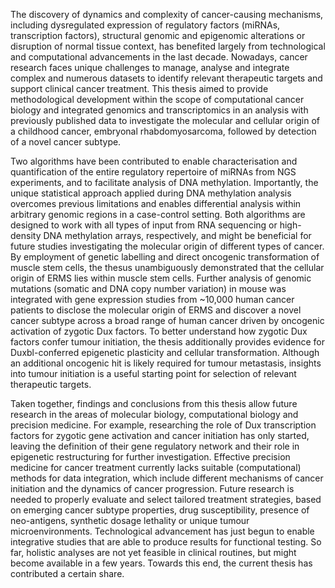 The discovery of dynamics and complexity of cancer-causing mechanisms, including dysregulated expression of regulatory factors (miRNAs, transcription factors), structural genomic and epigenomic alterations or disruption of normal tissue context, has benefited largely from technological and computational advancements in the last decade. Nowadays, cancer research faces unique challenges to manage, analyse and integrate complex and numerous datasets to identify relevant therapeutic targets and support clinical cancer treatment. This thesis aimed to provide methodological development within the scope of computational cancer biology and integrated genomics and transcriptomics in an analysis with previously published data to investigate the molecular and cellular origin of a childhood cancer, embryonal rhabdomyosarcoma, followed by detection of a novel cancer subtype.

Two algorithms have been contributed to enable characterisation and quantification of the entire regulatory repertoire of miRNAs from NGS experiments, and to facilitate analysis of DNA methylation. Importantly, the unique statistical approach applied during DNA methylation analysis overcomes previous limitations and enables differential analysis within arbitrary genomic regions in a case-control setting. Both algorithms are designed to work with all types of input from RNA sequencing or high-density DNA methylation arrays, respectively, and might be beneficial for future studies investigating the molecular origin of different types of cancer. By employment of genetic labelling and direct oncogenic transformation of muscle stem cells, the thesus unambiguously demonstrated that the cellular origin of ERMS lies within muscle stem cells. Further analysis of genomic mutations (somatic and DNA copy number variation) in mouse was integrated with gene expression studies from ~10,000 human cancer patients to disclose the molecular origin of ERMS and discover a novel cancer subtype across a broad range of human cancer driven by oncogenic activation of zygotic Dux factors. To better understand how zygotic Dux factors confer tumour initiation, the thesis additionally provides evidence for Duxbl-conferred epigenetic plasticity and cellular transformation. Although an additional oncogenic hit is likely required for tumour metastasis, insights into tumour initiation is a useful starting point for selection of relevant therapeutic targets.

Taken together, findings and conclusions from this thesis allow future research in the areas of molecular biology, computational biology and precision medicine. For example, researching the role of Dux transcription factors for zygotic gene activation and cancer initiation has only started, leaving the definition of their gene regulatory network and their role in epigenetic restructuring for further investigation. Effective precision medicine for cancer treatment currently lacks suitable (computational) methods for data integration, which include different mechanisms of cancer initiation and the dynamics of cancer progression. Future research is needed to properly evaluate and select tailored treatment strategies, based on emerging cancer subtype properties, drug susceptibility, presence of neo-antigens, synthetic dosage lethality or unique tumour microenvironments. Technological advancement has just begun to enable integrative studies that are able to produce results for functional testing. So far, holistic analyses are not yet feasible in clinical routines, but might become available in a few years. Towards this end, the current thesis has contributed a certain share.
